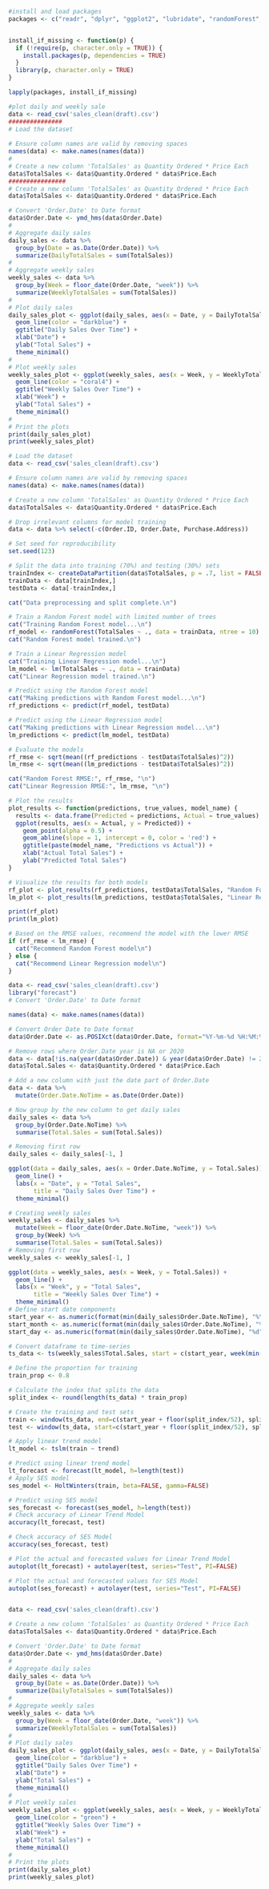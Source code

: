 ```{r}
#install and load packages
packages <- c("readr", "dplyr", "ggplot2", "lubridate", "randomForest", "caret", "xgboost", "tidyr")


install_if_missing <- function(p) {
  if (!require(p, character.only = TRUE)) {
    install.packages(p, dependencies = TRUE)
  }
  library(p, character.only = TRUE)
}

lapply(packages, install_if_missing)
```

```{r}
#plot daily and weekly sale
data <- read_csv('sales_clean(draft).csv')
###############
# Load the dataset
 
# Ensure column names are valid by removing spaces
names(data) <- make.names(names(data))
# 
# Create a new column 'TotalSales' as Quantity Ordered * Price Each
data$TotalSales <- data$Quantity.Ordered * data$Price.Each
################
# Create a new column 'TotalSales' as Quantity Ordered * Price Each
data$TotalSales <- data$Quantity.Ordered * data$Price.Each

# Convert 'Order.Date' to Date format
data$Order.Date <- ymd_hms(data$Order.Date)
# 
# Aggregate daily sales
daily_sales <- data %>%
  group_by(Date = as.Date(Order.Date)) %>%
  summarize(DailyTotalSales = sum(TotalSales))
# 
# Aggregate weekly sales
weekly_sales <- data %>%
  group_by(Week = floor_date(Order.Date, "week")) %>%
  summarize(WeeklyTotalSales = sum(TotalSales))
# 
# Plot daily sales
daily_sales_plot <- ggplot(daily_sales, aes(x = Date, y = DailyTotalSales)) +
  geom_line(color = "darkblue") +
  ggtitle("Daily Sales Over Time") +
  xlab("Date") +
  ylab("Total Sales") +
  theme_minimal()
# 
# Plot weekly sales
weekly_sales_plot <- ggplot(weekly_sales, aes(x = Week, y = WeeklyTotalSales)) +
  geom_line(color = "coral4") +
  ggtitle("Weekly Sales Over Time") +
  xlab("Week") +
  ylab("Total Sales") +
  theme_minimal()
# 
# Print the plots
print(daily_sales_plot)
print(weekly_sales_plot)
```



```{r}

# Load the dataset
data <- read_csv('sales_clean(draft).csv')

# Ensure column names are valid by removing spaces
names(data) <- make.names(names(data))

# Create a new column 'TotalSales' as Quantity Ordered * Price Each
data$TotalSales <- data$Quantity.Ordered * data$Price.Each

# Drop irrelevant columns for model training
data <- data %>% select(-c(Order.ID, Order.Date, Purchase.Address))

# Set seed for reproducibility
set.seed(123)

# Split the data into training (70%) and testing (30%) sets
trainIndex <- createDataPartition(data$TotalSales, p = .7, list = FALSE, times = 1)
trainData <- data[trainIndex,]
testData <- data[-trainIndex,]

cat("Data preprocessing and split complete.\n")

# Train a Random Forest model with limited number of trees
cat("Training Random Forest model...\n")
rf_model <- randomForest(TotalSales ~ ., data = trainData, ntree = 10)
cat("Random Forest model trained.\n")

# Train a Linear Regression model
cat("Training Linear Regression model...\n")
lm_model <- lm(TotalSales ~ ., data = trainData)
cat("Linear Regression model trained.\n")

# Predict using the Random Forest model
cat("Making predictions with Random Forest model...\n")
rf_predictions <- predict(rf_model, testData)

# Predict using the Linear Regression model
cat("Making predictions with Linear Regression model...\n")
lm_predictions <- predict(lm_model, testData)

# Evaluate the models
rf_rmse <- sqrt(mean((rf_predictions - testData$TotalSales)^2))
lm_rmse <- sqrt(mean((lm_predictions - testData$TotalSales)^2))

cat("Random Forest RMSE:", rf_rmse, "\n")
cat("Linear Regression RMSE:", lm_rmse, "\n")

# Plot the results
plot_results <- function(predictions, true_values, model_name) {
  results <- data.frame(Predicted = predictions, Actual = true_values)
  ggplot(results, aes(x = Actual, y = Predicted)) +
    geom_point(alpha = 0.5) +
    geom_abline(slope = 1, intercept = 0, color = 'red') +
    ggtitle(paste(model_name, "Predictions vs Actual")) +
    xlab("Actual Total Sales") +
    ylab("Predicted Total Sales")
}

# Visualize the results for both models
rf_plot <- plot_results(rf_predictions, testData$TotalSales, "Random Forest")
lm_plot <- plot_results(lm_predictions, testData$TotalSales, "Linear Regression")

print(rf_plot)
print(lm_plot)

# Based on the RMSE values, recommend the model with the lower RMSE
if (rf_rmse < lm_rmse) {
  cat("Recommend Random Forest model\n")
} else {
  cat("Recommend Linear Regression model\n")
}
```

```{r}
data <- read_csv('sales_clean(draft).csv')
library("forecast") 
# Convert 'Order.Date' to Date format

names(data) <- make.names(names(data))

# Convert Order Date to Date format
data$Order.Date <- as.POSIXct(data$Order.Date, format="%Y-%m-%d %H:%M:%S")

# Remove rows where Order.Date year is NA or 2020
data <- data[!is.na(year(data$Order.Date)) & year(data$Order.Date) != 2020, ]
data$Total.Sales <- data$Quantity.Ordered * data$Price.Each

# Add a new column with just the date part of Order.Date
data <- data %>%
  mutate(Order.Date.NoTime = as.Date(Order.Date))

# Now group by the new column to get daily sales
daily_sales <- data %>%
  group_by(Order.Date.NoTime) %>%
  summarise(Total.Sales = sum(Total.Sales))

# Removing first row
daily_sales <- daily_sales[-1, ]

ggplot(data = daily_sales, aes(x = Order.Date.NoTime, y = Total.Sales)) +
  geom_line() +
  labs(x = "Date", y = "Total Sales", 
       title = "Daily Sales Over Time") +
  theme_minimal()

# Creating weekly sales
weekly_sales <- daily_sales %>%
  mutate(Week = floor_date(Order.Date.NoTime, "week")) %>%
  group_by(Week) %>%
  summarise(Total.Sales = sum(Total.Sales))
# Removing first row
weekly_sales <- weekly_sales[-1, ]

ggplot(data = weekly_sales, aes(x = Week, y = Total.Sales)) +
  geom_line() +
  labs(x = "Week", y = "Total Sales", 
       title = "Weekly Sales Over Time") +
  theme_minimal()
# Define start date components
start_year <- as.numeric(format(min(daily_sales$Order.Date.NoTime), "%Y"))
start_month <- as.numeric(format(min(daily_sales$Order.Date.NoTime), "%m"))
start_day <- as.numeric(format(min(daily_sales$Order.Date.NoTime), "%d"))

# Convert dataframe to time-series
ts_data <- ts(weekly_sales$Total.Sales, start = c(start_year, week(min(weekly_sales$Week))), frequency = 52)

# Define the proportion for training
train_prop <- 0.8

# Calculate the index that splits the data
split_index <- round(length(ts_data) * train_prop)

# Create the training and test sets
train <- window(ts_data, end=c(start_year + floor(split_index/52), split_index %% 52))
test <- window(ts_data, start=c(start_year + floor(split_index/52), split_index %% 52))

# Apply linear trend model
lt_model <- tslm(train ~ trend)

# Predict using linear trend model
lt_forecast <- forecast(lt_model, h=length(test))
# Apply SES model
ses_model <- HoltWinters(train, beta=FALSE, gamma=FALSE)

# Predict using SES model
ses_forecast <- forecast(ses_model, h=length(test))
# Check accuracy of Linear Trend Model
accuracy(lt_forecast, test)

# Check accuracy of SES Model
accuracy(ses_forecast, test)

# Plot the actual and forecasted values for Linear Trend Model
autoplot(lt_forecast) + autolayer(test, series="Test", PI=FALSE)

# Plot the actual and forecasted values for SES Model
autoplot(ses_forecast) + autolayer(test, series="Test", PI=FALSE)



```


```{r}
data <- read_csv('sales_clean(draft).csv')

# Create a new column 'TotalSales' as Quantity Ordered * Price Each
data$TotalSales <- data$Quantity.Ordered * data$Price.Each

# Convert 'Order.Date' to Date format
data$Order.Date <- ymd_hms(data$Order.Date)
# 
# Aggregate daily sales
daily_sales <- data %>%
  group_by(Date = as.Date(Order.Date)) %>%
  summarize(DailyTotalSales = sum(TotalSales))
# 
# Aggregate weekly sales
weekly_sales <- data %>%
  group_by(Week = floor_date(Order.Date, "week")) %>%
  summarize(WeeklyTotalSales = sum(TotalSales))
# 
# Plot daily sales
daily_sales_plot <- ggplot(daily_sales, aes(x = Date, y = DailyTotalSales)) +
  geom_line(color = "darkblue") +
  ggtitle("Daily Sales Over Time") +
  xlab("Date") +
  ylab("Total Sales") +
  theme_minimal()
# 
# Plot weekly sales
weekly_sales_plot <- ggplot(weekly_sales, aes(x = Week, y = WeeklyTotalSales)) +
  geom_line(color = "green") +
  ggtitle("Weekly Sales Over Time") +
  xlab("Week") +
  ylab("Total Sales") +
  theme_minimal()
# 
# Print the plots
print(daily_sales_plot)
print(weekly_sales_plot)
```

